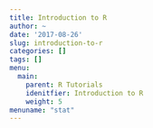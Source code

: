 ```yaml
---
title: Introduction to R
author: ~
date: '2017-08-26'
slug: introduction-to-r
categories: []
tags: []
menu:
  main:
    parent: R Tutorials
    idenitfier: Introduction to R
    weight: 5
menuname: "stat"
---
```


